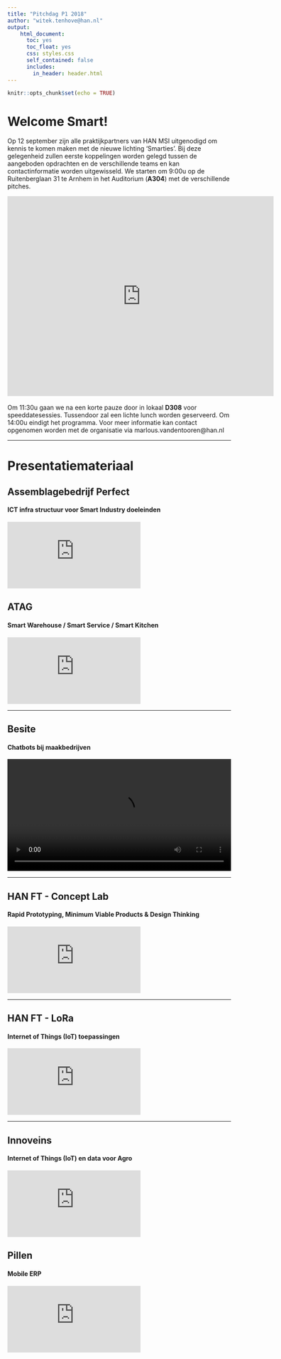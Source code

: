 ```yaml
---
title: "Pitchdag P1 2018"
author: "witek.tenhove@han.nl"
output: 
    html_document:
      toc: yes
      toc_float: yes
      css: styles.css
      self_contained: false
      includes:
        in_header: header.html
---
```

<script>
  $(document).ready(function() {
    $('#TOC').parent().prepend('<div id=\"nav_logo\"><img src=\"logo.png\"></div>');
  });
</script>

```r
knitr::opts_chunk$set(echo = TRUE)
```
<h1 class="welkom toc-ignore">Welcome Smart!</h2>

<p class="welkom" >
Op 12 september zijn alle praktijkpartners van HAN MSI uitgenodigd om kennis te komen maken met de nieuwe lichting 'Smarties'. Bij deze gelegenheid zullen eerste koppelingen worden gelegd tussen de aangeboden opdrachten en de verschillende teams en kan contactinformatie worden uitgewisseld. We starten om 9:00u op de Ruitenberglaan 31 te Arnhem in het Auditorium (**A304**) met de verschillende pitches.

<div class="resp-container">
<iframe class="resp-iframe" src="https://www.google.com/maps/embed?pb=!1m23!1m12!1m3!1d78623.37656414049!2d5.879370176847916!3d51.9890087293812!2m3!1f0!2f0!3f0!3m2!1i1024!2i768!4f13.1!4m8!3e6!4m0!4m5!1s0x47c7a4659a1352a3%3A0x25edd5cadd934e41!2sRuitenberglaan+31%2C+6826+CC+Arnhem!3m2!1d51.9890295!2d5.9494096999999995!5e0!3m2!1sen!2snl!4v1535982631834" width="600" height="450" frameborder="0" style="border:0" allowfullscreen></iframe>
</div>
<br>
Om 11:30u gaan we na een korte pauze door in lokaal **D308** voor speeddatesessies. Tussendoor zal een lichte lunch worden geserveerd. Om 14:00u eindigt het programma. Voor meer informatie kan contact opgenomen worden met de organisatie via marlous.vandentooren@han.nl
</p>
<hr>

# Presentatiemateriaal
## Assemblagebedrijf Perfect
#### ICT infra structuur voor Smart Industry doeleinden
<div class="resp-container">
<iframe class="resp-iframe" src="https://docs.google.com/presentation/d/e/2PACX-1vQ4FzSxFPSNT-FJGUmJ__M3GPCICXovwapErOl1P-I2MyDIuZo3zWJa4q7x1n0TiAndqSh3cfN6PxZg/embed?start=false&loop=false&delayms=3000" frameborder="0" allowfullscreen="true" mozallowfullscreen="true" webkitallowfullscreen="true"></iframe>
</div>

## ATAG
#### Smart Warehouse / Smart Service / Smart Kitchen
<div class="resp-container">
<iframe class="resp-iframe" src="https://docs.google.com/presentation/d/e/2PACX-1vTQn8Un4eLeFqEHNoyRYu6G31_fzel9w9lrdGTFRWfStjUWfCL-i2AqfkiQCQ2WG-EmNOgH_i4PldSv/embed?start=false&loop=false&delayms=3000" frameborder="0" allowfullscreen="true" mozallowfullscreen="true" webkitallowfullscreen="true"></iframe>
</div>

<hr>
## Besite
#### Chatbots bij maakbedrijven
<div>
<video width="100%" controls>
  <source src="besite.mp4" type="video/mp4">
  Your browser does not support HTML5 video.
</video>
</div>

<hr>
## HAN FT - Concept Lab
#### Rapid Prototyping, Minimum Viable Products & Design Thinking
<div class="resp-container">
<iframe class="resp-iframe" src="https://docs.google.com/presentation/d/e/2PACX-1vTqf_WiGZMykJGRZYFHj21GyPdeA_TwbHUOyoOv6aZWrH9-acVhistKLF_43c53ZjHk00POXjscpsw6/embed?start=false&loop=false&delayms=3000" frameborder="0" allowfullscreen="true" mozallowfullscreen="true" webkitallowfullscreen="true"></iframe>
</div>

<hr>
## HAN FT - LoRa
#### Internet of Things (IoT) toepassingen
<div class="resp-container">
<iframe class="resp-iframe" src="https://docs.google.com/presentation/d/e/2PACX-1vSGEgKsAOGcLb3GmKbBVICcWOjA4929ujun0PVVnE7dqbDGGqQF4sFOOigIQFliBufWS2TlrnCrb0Rq/embed?start=false&loop=false&delayms=3000" frameborder="0" allowfullscreen="true" mozallowfullscreen="true" webkitallowfullscreen="true"></iframe>
</div>

<hr>
## Innoveins
#### Internet of Things (IoT) en data voor Agro
<div class="resp-container">
<iframe class="resp-iframe" src="https://docs.google.com/presentation/d/e/2PACX-1vSxS1H1iTQnC9q55B9g2vZGUK2dVSgH9wl-SMIK5cMuWvhv9SMTZEnIJBGWNmiJMZSyvyzKAi6GfYpI/embed?start=false&loop=false&delayms=3000" frameborder="0" allowfullscreen="true" mozallowfullscreen="true" webkitallowfullscreen="true"></iframe>
</div>

## Pillen
#### Mobile ERP
<div class="resp-container">
<iframe class="resp-iframe" src="https://docs.google.com/presentation/d/e/2PACX-1vQCt5TVuzpOWdEOcJdOWEQ1PCOiLVxnmiuRmLJWIVH6oeVft015Q6EFPbkcnJ7Qge8cvUVyV92LmMsr/embed?start=false&loop=false&delayms=3000" frameborder="0" allowfullscreen="true" mozallowfullscreen="true" webkitallowfullscreen="true"></iframe>
</div>
